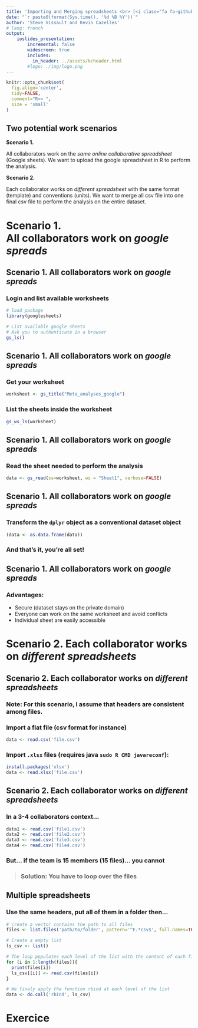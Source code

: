 ```yaml
---
title: 'Importing and Merging spreadsheets <br> [<i class="fa fa-github" aria-hidden="true"></i>](https://github.com/SteveViss/Talk_meta_analysis)'
date: "`r paste0(format(Sys.time(), '%d %B %Y'))`"
author: 'Steve Vissault and Kevin Cazelles'
# lang: french
output:
    ioslides_presentation:
        incremental: false
        widescreen: true
        includes:
          in_header: ../assets/kcheader.html  
        #logo: ./img/logo.png
---
```



```r
knitr::opts_chunk$set(
  fig.align='center',
  tidy=FALSE,
  comment="R>> ",
  size = 'small'
)
```

## Two potential work scenarios

**Scenario 1.**

All collaborators work on the _same online collaborative spreadsheet_ (Google sheets).
We want to upload the google spreadsheet in R to perform the analysis.

**Scenario 2.**

Each collaborator works on _different spreadsheet_ with the same format (template) and conventions (units).
We want to merge all csv file into one final csv file to perform the analysis on the entire dataset.

# Scenario 1. <br> All collaborators work on _google spreads_

## Scenario 1. All collaborators work on _google spreads_

### Login and list available worksheets

```r
# load package
library(googlesheets)

# List available google sheets
# Ask you to authenticate in a browser
gs_ls()
```

## Scenario 1. All collaborators work on _google spreads_

### Get your worksheet

```r
worksheet <- gs_title("Meta_analyses_google")
```

### List the sheets inside the worksheet

```r
gs_ws_ls(worksheet)
```

## Scenario 1. All collaborators work on _google spreads_

### Read the sheet needed to perform the analysis

```r
data <- gs_read(ss=worksheet, ws = "Sheet1", verbose=FALSE)
```

## Scenario 1. All collaborators work on _google spreads_

### Transform the `dplyr` object as a conventional dataset object

```r
(data <- as.data.frame(data))
```

### And that's it, you're all set!

## Scenario 1. All collaborators work on _google spreads_

### Advantages:

- Secure (dataset stays on the private domain)
- Everyone can work on the same worksheet and avoid conflicts
- Individual sheet are easily accessible

# Scenario 2. Each collaborator works on _different spreadsheets_

## Scenario 2. Each collaborator works on _different spreadsheets_

### **Note: For this scenario, I assume that headers are consistent among files.**

### Import a flat file (csv format for instance)

```r
data <- read.csv('file.csv')
```

### Import `.xlsx` files (requires java `sudo R CMD javareconf`):

```r
install.packages('xlsx')
data <- read.xlsx('file.csv')
```

## Scenario 2. Each collaborator works on _different spreadsheets_

### In a 3-4 collaborators context...

```r
data1 <- read.csv('file1.csv')
data2 <- read.csv('file2.csv')
data3 <- read.csv('file3.csv')
data4 <- read.csv('file4.csv')
```

### But... if the team is 15 members (15 files)... you cannot

> ### **Solution**: You have to loop over the files

## Multiple spreadsheets

### Use the same headers, put all of them in a folder then...

```r
# create a vector contains the path to all files
files <- list.files('path/to/folder', pattern='^F.*csv$', full.names=TRUE)

# Create a empty list
ls_csv <- list()

# The loop populates each level of the list with the content of each files
for (i in 1:length(files)){
  print(files[i])
  ls_csv[[i]] <- read.csv(files[i])
}

# We finaly apply the function rbind at each level of the list
data <- do.call('rbind', ls_csv)
```

# Exercice
